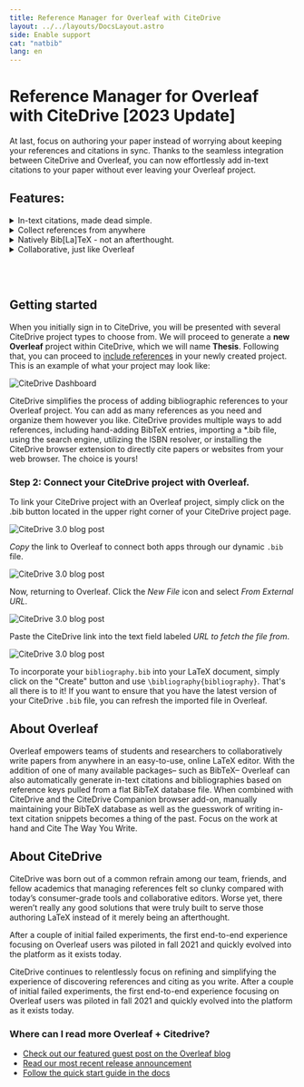 ```yaml
---
title: Reference Manager for Overleaf with CiteDrive
layout: ../../layouts/DocsLayout.astro
side: Enable support
cat: "natbib"
lang: en
---
```



# Reference Manager for Overleaf with CiteDrive [2023 Update]

At last, focus on authoring your paper instead of worrying about keeping your references and citations in sync. Thanks to the seamless integration between CiteDrive and Overleaf, you can now effortlessly add in-text citations to your paper without ever leaving your Overleaf project.

## Features:

<details>
<summary>In-text citations, made dead simple.</summary>
With the help of the CiteDrive Companion browser add-on, inserting in-text citations to your Overleaf paper is a snap. Simply place your cursor within the editor, click the “insert citation” button along the top of the screen, select the reference of interest and confirm.
</details>
<details>

<summary>Collect references from anywhere</summary>
CiteDrive Companion improves life outside the editor as well by empowering you to quickly collect references where you find them. Whether you prefer to use PubMed, Google Scholar or other resources for discovering references, you can quickly generate, customize and add BibTeX entries to your project and immediately make them available for citation in your Overleaf paper.
</details>

<details>
<summary>Natively Bib[La]TeX - not an afterthought.</summary>
Most reference managers with BibTeX / BibLaTeX support do so as a conversion or translation and you lose out on much of the benefit and rich control offered by handcrafting your references. Because CiteDrive is built natively for Bib[La]TeX, you maintain full control and can leverage custom fields as you please. You shouldn’t be forced to choose between ease and utility.
</details>

<details>
<summary>Collaborative, just like Overleaf</summary>
We believe collaborative writing and collaborative reference management go hand-in-hand. Add collaborators to your CiteDrive project just as you would with your Overleaf paper so collecting references can be a team effort.
</details>

<br></br>

## Getting started

When you initially sign in to CiteDrive, you will be presented with several CiteDrive project types to choose from. We will proceed to generate a **new Overleaf** project within CiteDrive, which we will name **Thesis**. Following that, you can proceed to [include references](https://medium.com/@citedrive/adding-bibliographic-references-to-overleaf-with-citedrive-325f131e3ca2) in your newly created project. This is an example of what your project may look like:

![CiteDrive Dashboard](/assets/blog/citedrive-example-project-with-bibtex-or-biblatex-entries-for-overleaf.png)

CiteDrive simplifies the process of adding bibliographic references to your Overleaf project. You can add as many references as you need and organize them however you like. CiteDrive provides multiple ways to add references, including hand-adding BibTeX entries, importing a *.bib file, using the search engine, utilizing the ISBN resolver, or installing the CiteDrive browser extension to directly cite papers or websites from your web browser. The choice is yours!
### Step 2: Connect your CiteDrive project with Overleaf.

To link your CiteDrive project with an Overleaf project, simply click on the .bib button located in the upper right corner of your CiteDrive project page.

![CiteDrive 3.0 blog post](/assets/blog/connect-your-citedrive-project-with-overleaf.png)

*Copy* the link to Overleaf to connect both apps through our dynamic `.bib` file.

![CiteDrive 3.0 blog post](/assets/blog/copy-citedrive-link-to-overleaf.png)

Now, returning to Overleaf. Click the *New File* icon and select *From External URL*.

![CiteDrive 3.0 blog post](/assets/blog/overleaf-create-a-new-file.png)

Paste the CiteDrive link into the text field labeled *URL to fetch the file from*.

![CiteDrive 3.0 blog post](/assets/blog/overleaf-url-to-fetch-the-file-from.png)

To incorporate your `bibliography.bib` into your LaTeX document, simply click on the "Create" button and use `\bibliography{bibliography}`. That's all there is to it! If you want to ensure that you have the latest version of your CiteDrive `.bib` file, you can refresh the imported file in Overleaf.

## About Overleaf

Overleaf empowers teams of students and researchers to collaboratively write papers from anywhere in an easy-to-use, online LaTeX editor. With the addition of one of many available packages– such as BibTeX– Overleaf can also automatically generate in-text citations and bibliographies based on reference keys pulled from a flat BibTeX database file. When combined with CiteDrive and the CiteDrive Companion browser add-on, manually maintaining your BibTeX database as well as the guesswork of writing in-text citation snippets becomes a thing of the past. Focus on the work at hand and Cite The Way You Write.

## About CiteDrive

CiteDrive was born out of a common refrain among our team, friends, and fellow academics that managing references felt so clunky compared with today’s consumer-grade tools and collaborative editors. Worse yet, there weren’t really any good solutions that were truly built to serve those authoring LaTeX instead of it merely being an afterthought.

After a couple of initial failed experiments, the first end-to-end experience focusing on Overleaf users was piloted in fall 2021 and quickly evolved into the platform as it exists today.

CiteDrive continues to relentlessly focus on refining and simplifying the experience of discovering references and citing as you write. After a couple of initial failed experiments, the first end-to-end experience focusing on Overleaf users was piloted in fall 2021 and quickly evolved into the platform as it exists today.

### Where can I read more Overleaf + Citedrive?

- [Check out our featured guest post on the Overleaf blog](https://www.overleaf.com/blog/citedrive-easy-reference-management-for-overleaf)
- [Read our most recent release announcement](https://citedrive.medium.com/citedrive-january-2022-release-497d3a5abdb6)
- [Follow the quick start guide in the docs](https://docs.citedrive.com/)
